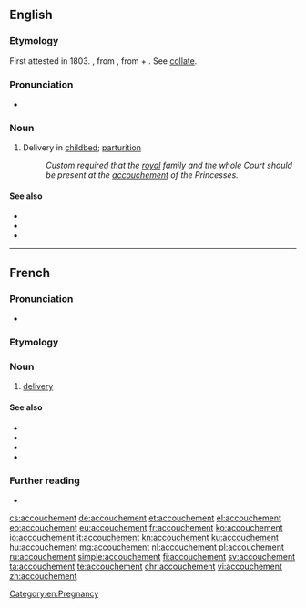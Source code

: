{{also|Accouchement}}
==English==

===Etymology===
First attested in 1803. {{bor|en|fr|accoucher||to be delivered of a child, to aid in delivery}}, from {{etyl|fro|en}} {{m|fro|acouchier||to lay down, put to bed, go to bed}}, from {{etyl|la|en}} {{m|la|ad}} + {{m|la|collocare||to lay, put, place}}. See [[collate]].

===Pronunciation===
* {{IPA|/əˈkuːʃmənt/|lang=en}}

===Noun===
{{en-noun}}

# Delivery in [[childbed]]; [[parturition]]
#: ''Custom required that the [[royal]] family and the whole Court should be present at the [[accouchement]] of the Princesses.''

====See also====
* {{l|en|childbearing}}
* {{l|en|childbirth}}
* {{l|en|vaginal birth}}

----

==French==
{{wikipedia|lang=fr}}

===Pronunciation===
* {{audio|Fr-accouchement.ogg|Audio|lang=fr}}

===Etymology===
{{suffix|lang=fr|accoucher|ment}}

===Noun===
{{fr-noun|m}}

# [[delivery]] {{gloss|act of giving birth}}

====See also====
* {{l|fr|enceinte}}
* {{l|fr|grossesse}}
* {{l|fr|bébé}}
* {{l|fr|mère}}

===Further reading===
* {{R:TLFi}}

[[Category:en:Pregnancy]]

[[cs:accouchement]]
[[de:accouchement]]
[[et:accouchement]]
[[el:accouchement]]
[[eo:accouchement]]
[[eu:accouchement]]
[[fr:accouchement]]
[[ko:accouchement]]
[[io:accouchement]]
[[it:accouchement]]
[[kn:accouchement]]
[[ku:accouchement]]
[[hu:accouchement]]
[[mg:accouchement]]
[[nl:accouchement]]
[[pl:accouchement]]
[[ru:accouchement]]
[[simple:accouchement]]
[[fi:accouchement]]
[[sv:accouchement]]
[[ta:accouchement]]
[[te:accouchement]]
[[chr:accouchement]]
[[vi:accouchement]]
[[zh:accouchement]]